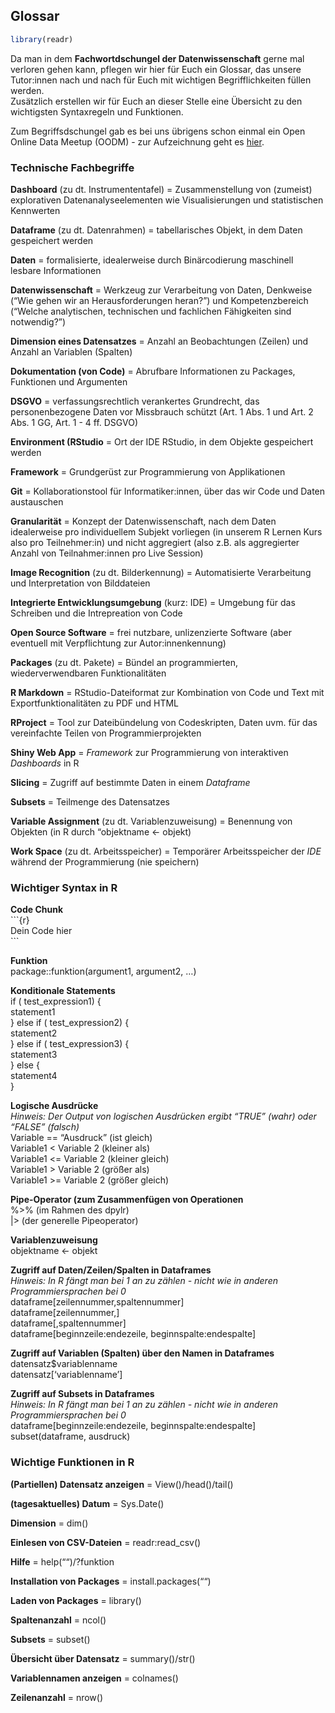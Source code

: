 ## Glossar

``` r
library(readr)
```

Da man in dem **Fachwortdschungel der Datenwissenschaft** gerne mal verloren gehen kann, pflegen wir hier für Euch ein Glossar, das unsere Tutor:innen nach und nach für Euch mit wichtigen Begrifflichkeiten füllen werden. <br>
Zusätzlich erstellen wir für Euch an dieser Stelle eine Übersicht zu den wichtigsten Syntaxregeln und Funktionen.

Zum Begriffsdschungel gab es bei uns übrigens schon einmal ein Open Online Data Meetup (OODM) - zur Aufzeichnung geht es [hier](https://www.youtube.com/watch?v=HhH6nOQmqa0){target="_blank"}.

### Technische Fachbegriffe

**Dashboard** (zu dt. Instrumententafel) = Zusammenstellung von (zumeist) explorativen Datenanalyseelementen wie Visualisierungen und statistischen Kennwerten 

**Dataframe** (zu dt. Datenrahmen) = tabellarisches Objekt, in dem Daten gespeichert werden 

**Daten** = formalisierte, idealerweise durch Binärcodierung maschinell lesbare Informationen 

**Datenwissenschaft** = Werkzeug zur Verarbeitung von Daten, Denkweise ("Wie gehen wir an Herausforderungen heran?") und Kompetenzbereich ("Welche analytischen, technischen und fachlichen Fähigkeiten sind notwendig?")

**Dimension eines Datensatzes** = Anzahl an Beobachtungen (Zeilen) und Anzahl an Variablen (Spalten)

**Dokumentation (von Code)** = Abrufbare Informationen zu Packages, Funktionen und Argumenten

**DSGVO** = verfassungsrechtlich verankertes Grundrecht, das personenbezogene Daten vor Missbrauch schützt (Art. 1 Abs. 1 und Art. 2 Abs. 1 GG, Art. 1 - 4 ff. DSGVO)

**Environment (RStudio** = Ort der IDE RStudio, in dem Objekte gespeichert werden 

**Framework** = Grundgerüst zur Programmierung von Applikationen

**Git** = Kollaborationstool für Informatiker:innen, über das wir Code und Daten austauschen

**Granularität** = Konzept der Datenwissenschaft, nach dem Daten idealerweise pro individuellem Subjekt vorliegen (in unserem R Lernen Kurs also pro Teilnehmer:in) und nicht aggregiert (also z.B. als aggregierter Anzahl von Teilnahmer:innen pro Live Session)

**Image Recognition** (zu dt. Bilderkennung) = Automatisierte Verarbeitung und Interpretation von Bilddateien 

**Integrierte Entwicklungsumgebung** (kurz: IDE) = Umgebung für das Schreiben und die Intrepreation von Code

**Open Source Software** = frei nutzbare, unlizenzierte Software (aber eventuell mit Verpflichtung zur Autor:innenkennung)

**Packages** (zu dt. Pakete) = Bündel an programmierten, wiederverwendbaren Funktionalitäten

**R Markdown** = RStudio-Dateiformat zur Kombination von Code und Text mit Exportfunktionalitäten zu PDF und HTML

**RProject** = Tool zur Dateibündelung von Codeskripten, Daten uvm. für das vereinfachte Teilen von Programmierprojekten

**Shiny Web App** = *Framework* zur Programmierung von interaktiven *Dashboards* in R

**Slicing** = Zugriff auf bestimmte Daten in einem *Dataframe*

**Subsets** = Teilmenge des Datensatzes

**Variable Assignment** (zu dt. Variablenzuweisung) = Benennung von Objekten (in R durch "objektname <- objekt)

**Work Space** (zu dt. Arbeitsspeicher) = Temporärer Arbeitsspeicher der *IDE* während der Programmierung (nie speichern)


### Wichtiger Syntax in R

**Code Chunk** <br>
\```{r} <br>
Dein Code hier <br>
\``` <br>

**Funktion** <br>
package::funktion(argument1, argument2, ...) <br>

**Konditionale Statements** <br>
if ( test_expression1) { <br>
  statement1 <br>
  } else if ( test_expression2) { <br>
  statement2 <br>
  } else if ( test_expression3) { <br>
  statement3 <br>
  } else { <br>
  statement4 <br>
}

**Logische Ausdrücke** <br>
*Hinweis: Der Output von logischen Ausdrücken ergibt "TRUE" (wahr) oder "FALSE" (falsch)* <br>
Variable == "Ausdruck" (ist gleich) <br>
Variable1 < Variable 2 (kleiner als) <br>
Variable1 <= Variable 2 (kleiner gleich) <br>
Variable1 > Variable 2 (größer als) <br>
Variable1 >= Variable 2 (größer gleich) <br>

**Pipe-Operator (zum Zusammenfügen von Operationen** <br>
%>% (im Rahmen des dpylr) <br>
|> (der generelle Pipeoperator) <br>

**Variablenzuweisung** <br>
objektname <- objekt <br>

**Zugriff auf Daten/Zeilen/Spalten in Dataframes** <br>
*Hinweis: In R fängt man bei 1 an zu zählen - nicht wie in anderen Programmiersprachen bei 0* <br>
dataframe[zeilennummer,spaltennummer] <br>
dataframe[zeilennummer,] <br>
dataframe[,spaltennummer] <br>
dataframe[beginnzeile:endezeile, beginnspalte:endespalte] <br>

**Zugriff auf Variablen (Spalten) über den Namen in Dataframes** <br>
datensatz$variablenname <br>
datensatz['variablenname'] <br>

**Zugriff auf Subsets in Dataframes** <br>
*Hinweis: In R fängt man bei 1 an zu zählen - nicht wie in anderen Programmiersprachen bei 0* <br>
dataframe[beginnzeile:endezeile, beginnspalte:endespalte] <br>
subset(dataframe, ausdruck) <br>

### Wichtige Funktionen in R

**(Partiellen) Datensatz anzeigen** = View()/head()/tail()

**(tagesaktuelles) Datum** = Sys.Date()

**Dimension** = dim()

**Einlesen von CSV-Dateien** = readr:read_csv()

**Hilfe** = help("")/?funktion

**Installation von Packages** = install.packages("") 

**Laden von Packages** = library()

**Spaltenanzahl** = ncol()

**Subsets** = subset()

**Übersicht über Datensatz** = summary()/str()

**Variablennamen anzeigen** = colnames()

**Zeilenanzahl** = nrow()
